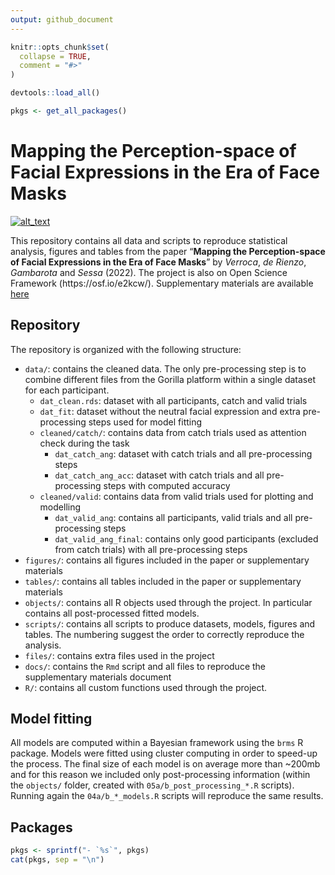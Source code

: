 ```yaml
---
output: github_document
---
```


<!-- README.md is generated from README.Rmd. Please edit that file -->

```r
knitr::opts_chunk$set(
  collapse = TRUE,
  comment = "#>"
)
```

```r
devtools::load_all()
```

```r
pkgs <- get_all_packages()
```

# Mapping the Perception-space of Facial Expressions in the Era of Face Masks

<!-- badges: start -->
[<img alt="alt_text" src="https://img.shields.io/badge/OSF-10.17605%2FOSF.IO%2FE2KCW-blue" />](https://osf.io/e2kcw/)
<!-- badges: end -->

This repository contains all data and scripts to reproduce statistical analysis, figures and tables from the paper "**Mapping the Perception-space of Facial Expressions in the Era of Face Masks**" by *Verroca*, *de Rienzo*, *Gambarota* and *Sessa* (2022). The project is also on Open Science Framework (https://osf.io/e2kcw/). Supplementary materials are available [here](files/supplementary/supplementary.pdf)

## Repository

The repository is organized with the following structure:

- `data/`: contains the cleaned data. The only pre-processing step is to combine different files from the Gorilla platform within a single dataset for each participant.
  - `dat_clean.rds`: dataset with all participants, catch and valid trials
  - `dat_fit`: dataset without the neutral facial expression and extra pre-processing steps used for model fitting
  - `cleaned/catch/`: contains data from catch trials used as attention check during the task
    - `dat_catch_ang`: dataset with catch trials and all pre-processing steps
    - `dat_catch_ang_acc`: dataset with catch trials and all pre-processing steps with computed accuracy
  - `cleaned/valid`: contains data from valid trials used for plotting and modelling
    - `dat_valid_ang`: contains all participants, valid trials and all pre-processing steps
    - `dat_valid_ang_final`: contains only good participants (excluded from catch trials) with all pre-processing steps
- `figures/`: contains all figures included in the paper or supplementary materials
- `tables/`: contains all tables included in the paper or supplementary materials
- `objects/`: contains all R objects used through the project. In particular contains all post-processed fitted models.
- `scripts/`: contains all scripts to produce datasets, models, figures and tables. The numbering suggest the order to correctly reproduce the analysis.
- `files/`: contains extra files used in the project
- `docs/`: contains the `Rmd` script and all files to reproduce the supplementary materials document
- `R/`: contains all custom functions used through the project.

## Model fitting

All models are computed within a Bayesian framework using the `brms` R package. Models were fitted using cluster computing in order to speed-up the process. The final size of each model is on average more than ~200mb and for this reason we included only post-processing information (within the `objects/` folder, created with `05a/b_post_processing_*.R` scripts). Running again the `04a/b_*_models.R` scripts will reproduce the same results.

## Packages

```r
pkgs <- sprintf("- `%s`", pkgs)
cat(pkgs, sep = "\n")
```